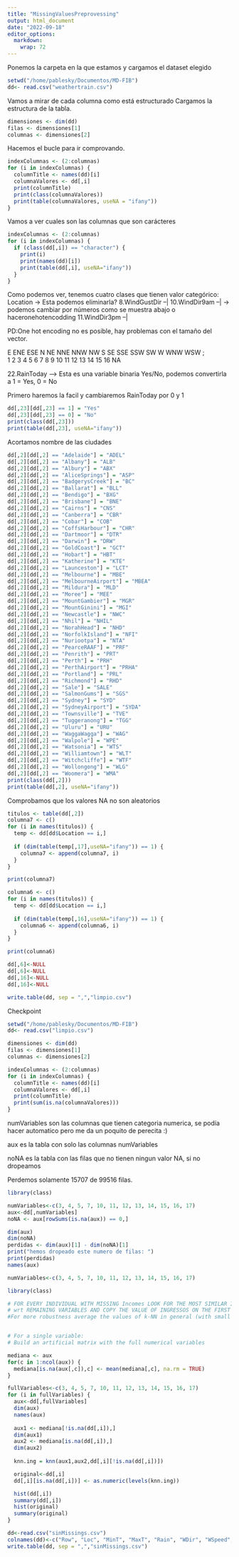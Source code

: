 ```yaml
---
title: "MissingValuesPreprovessing"
output: html_document
date: "2022-09-18"
editor_options: 
  markdown: 
    wrap: 72
---
```


Ponemos la carpeta en la que estamos y cargamos el dataset elegido

```r
setwd("/home/pablesky/Documentos/MD-FIB")
dd<- read.csv("weathertrain.csv")
```

Vamos a mirar de cada columna como está estructurado Cargamos la
estructura de la tabla.

```r
dimensiones <- dim(dd)
filas <- dimensiones[1]
columnas <- dimensiones[2]
```

Hacemos el bucle para ir comprovando.

```r
indexColumnas <- (2:columnas)
for (i in indexColumnas) {
  columnTitle <- names(dd)[i]
  columnaValores <- dd[,i]
  print(columnTitle)
  print(class(columnaValores))
  print(table(columnaValores, useNA = "ifany"))
}
```

Vamos a ver cuales son las columnas que son carácteres

```r
indexColumnas <- (2:columnas)
for (i in indexColumnas) {
  if (class(dd[,i]) == "character") {
    print(i)
    print(names(dd)[i])
    print(table(dd[,i], useNA="ifany"))
  }
}

```

Como podemos ver, tenemos cuatro clases que tienen valor categórico:
Location -\> Esta podemos eliminarla? 8.WindGustDir --\| 10.WindDir9am
--\| -\> podemos cambiar por números como se muestra abajo o
haceronehotencodding 11.WindDir3pm --\|

PD:One hot encoding no es posible, hay problemas con el tamaño del
vector.

E ENE ESE N NE NNE NNW NW S SE SSE SSW SW W WNW WSW <NA>;\
1 2 3 4 5 6 7 8 9 10 11 12 13 14 15 16 NA

22.RainToday --\> Esta es una variable binaria Yes/No, podemos
convertirla a 1 = Yes, 0 = No

Primero haremos la facil y cambiaremos RainToday por 0 y 1

```r
dd[,23][dd[,23] == 1] = "Yes"
dd[,23][dd[,23] == 0] = "No"
print(class(dd[,23]))
print(table(dd[,23], useNA="ifany"))
```

Acortamos nombre de las ciudades

```r
dd[,2][dd[,2] == "Adelaide"] = "ADEL"
dd[,2][dd[,2] == "Albany"] = "ALB"
dd[,2][dd[,2] == "Albury"] = "ABX"
dd[,2][dd[,2] == "AliceSprings"] = "ASP"
dd[,2][dd[,2] == "BadgerysCreek"] = "BC"
dd[,2][dd[,2] == "Ballarat"] = "BLL"
dd[,2][dd[,2] == "Bendigo"] = "BXG"
dd[,2][dd[,2] == "Brisbane"] = "BNE"
dd[,2][dd[,2] == "Cairns"] = "CNS"
dd[,2][dd[,2] == "Canberra"] = "CBR"
dd[,2][dd[,2] == "Cobar"] = "COB"
dd[,2][dd[,2] == "CoffsHarbour"] = "CHR"
dd[,2][dd[,2] == "Dartmoor"] = "DTR"
dd[,2][dd[,2] == "Darwin"] = "DRW"
dd[,2][dd[,2] == "GoldCoast"] = "GCT"
dd[,2][dd[,2] == "Hobart"] = "HBT"
dd[,2][dd[,2] == "Katherine"] = "KTE"
dd[,2][dd[,2] == "Launceston"] = "LCT"
dd[,2][dd[,2] == "Melbourne"] = "MBE"
dd[,2][dd[,2] == "MelbourneAirport"] = "MBEA"
dd[,2][dd[,2] == "Mildura"] = "MLD"
dd[,2][dd[,2] == "Moree"] = "MEE"
dd[,2][dd[,2] == "MountGambier"] = "MGR"
dd[,2][dd[,2] == "MountGinini"] = "MGI"
dd[,2][dd[,2] == "Newcastle"] = "NWC"
dd[,2][dd[,2] == "Nhil"] = "NHIL"
dd[,2][dd[,2] == "NorahHead"] = "NHD"
dd[,2][dd[,2] == "NorfolkIsland"] = "NFI"
dd[,2][dd[,2] == "Nuriootpa"] = "NTA"
dd[,2][dd[,2] == "PearceRAAF"] = "PRF"
dd[,2][dd[,2] == "Penrith"] = "PRT"
dd[,2][dd[,2] == "Perth"] = "PRH"
dd[,2][dd[,2] == "PerthAirport"] = "PRHA"
dd[,2][dd[,2] == "Portland"] = "PRL"
dd[,2][dd[,2] == "Richmond"] = "RHD"
dd[,2][dd[,2] == "Sale"] = "SALE"
dd[,2][dd[,2] == "SalmonGums"] = "SGS"
dd[,2][dd[,2] == "Sydney"] = "SYD"
dd[,2][dd[,2] == "SydneyAirport"] = "SYDA"
dd[,2][dd[,2] == "Townsville"] = "TVE"
dd[,2][dd[,2] == "Tuggeranong"] = "TGG"
dd[,2][dd[,2] == "Uluru"] = "URU"
dd[,2][dd[,2] == "WaggaWagga"] = "WAG"
dd[,2][dd[,2] == "Walpole"] = "WPE"
dd[,2][dd[,2] == "Watsonia"] = "WTS"
dd[,2][dd[,2] == "Williamtown"] = "WLT"
dd[,2][dd[,2] == "Witchcliffe"] = "WTF"
dd[,2][dd[,2] == "Wollongong"] = "WLG"
dd[,2][dd[,2] == "Woomera"] = "WMA"
print(class(dd[,2]))
print(table(dd[,2], useNA="ifany"))
```

Comprobamos que los valores NA no son aleatorios

```r
titulos <- table(dd[,2])
columna7 <- c()
for (i in names(titulos)) {
  temp <- dd[dd$Location == i,]
  
  if (dim(table(temp[,17],useNA="ifany")) == 1) {
    columna7 <- append(columna7, i)
  }
}

print(columna7)

columna6 <- c()
for (i in names(titulos)) {
  temp <- dd[dd$Location == i,]
  
  if (dim(table(temp[,16],useNA="ifany")) == 1) {
    columna6 <- append(columna6, i)
  }
}

print(columna6)
```

```r
dd[,6]<-NULL
dd[,6]<-NULL
dd[,16]<-NULL
dd[,16]<-NULL

write.table(dd, sep = ",","limpio.csv")
```

Checkpoint

```r
setwd("/home/pablesky/Documentos/MD-FIB")
dd<- read.csv("limpio.csv")

dimensiones <- dim(dd)
filas <- dimensiones[1]
columnas <- dimensiones[2]

indexColumnas <- (2:columnas)
for (i in indexColumnas) {
  columnTitle <- names(dd)[i]
  columnaValores <- dd[,i]
  print(columnTitle)
  print(sum(is.na(columnaValores)))
}

```

numVariables son las columnas que tienen categoria numerica, se podía
hacer automatico pero me da un poquito de perecita :)

aux es la tabla con solo las columnas numVariables

noNA es la tabla con las filas que no tienen ningun valor NA, si no
dropeamos

Perdemos solamente 15707 de 99516 filas.

```r
library(class)

numVariables<-c(3, 4, 5, 7, 10, 11, 12, 13, 14, 15, 16, 17)
aux<-dd[,numVariables]
noNA <- aux[rowSums(is.na(aux)) == 0,]

dim(aux)
dim(noNA)
perdidas <- dim(aux)[1] - dim(noNA)[1]
print("hemos dropeado este numero de filas: ")
print(perdidas)
names(aux)
```

```r
numVariables<-c(3, 4, 5, 7, 10, 11, 12, 13, 14, 15, 16, 17)

library(class)

# FOR EVERY INDIVIDUAL WITH MISSING Incomes LOOK FOR THE MOST SIMILAR INDIVIDUAL 
# wrt REMAINING VARIABLES AND COPY THE VALUE OF INGRESSOS ON THE FIRST 
#For more robustness average the values of k-NN in general (with small k)


# For a single variable:
# Build an artificial matrix with the full numerical variables

mediana <- aux
for(c in 1:ncol(aux)) {  
  mediana[is.na(aux[,c]),c] <- mean(mediana[,c], na.rm = TRUE)
}

fullVariables<-c(3, 4, 5, 7, 10, 11, 12, 13, 14, 15, 16, 17)
for (i in fullVariables) {
  aux<-dd[,fullVariables]
  dim(aux)
  names(aux)
  
  aux1 <- mediana[!is.na(dd[,i]),]
  dim(aux1)
  aux2 <- mediana[is.na(dd[,i]),]
  dim(aux2)
  
  knn.ing = knn(aux1,aux2,dd[,i][!is.na(dd[,i])])   

  original<-dd[,i]
  dd[,i][is.na(dd[,i])] <- as.numeric(levels(knn.ing))

  hist(dd[,i])
  summary(dd[,i])
  hist(original)
  summary(original)
}

dd<-read.csv("sinMissings.csv")
colnames(dd)<-c("Row", "Loc", "MinT", "MaxT", "Rain", "WDir", "WSpeed", "WDir9", "WDir3", "WSpeed9", "WSpeed3", "Hum9", "Hum3", "Press9", "Press3", "Temp9", "Temp3", "Rtod", "RTom")
write.table(dd, sep = ",","sinMissings.csv")
```
